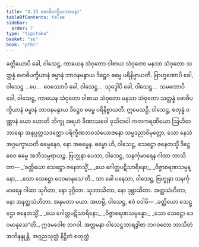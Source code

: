 ```yaml
---
title: "4.15 ဗောဓိပက္ခိယဘာဝနာ"
tableOfContents: false
sidebar:
  order: 7
type: "tipitaka"
basket: "su"
book: "pthi"
---
```



<DynamicBreadcrumb />

<Division number="138" book="pthi">

<Paragraph number="281" book="pthi">
ခတ္တိယောပိ ခေါ, ဝါသေဋ္ဌ, ကာယေန သံဝုတော ဝါစာယ သံဝုတော မနသာ သံဝုတော သတ္တန္နံ ဗောဓိပက္ခိယာနံ ဓမ္မာနံ ဘာဝနမနွာယ ဒိဋ္ဌေဝ ဓမ္မေ ပရိနိဗ္ဗာယတိ. ဗြာဟ္မဏောပိ ခေါ, ဝါသေဋ္ဌ …ပေ…  ဝေဿောပိ ခေါ, ဝါသေဋ္ဌ…  သုဒ္ဒေါပိ ခေါ, ဝါသေဋ္ဌ…  သမဏောပိ ခေါ, ဝါသေဋ္ဌ, ကာယေန သံဝုတော ဝါစာယ သံဝုတော မနသာ သံဝုတော သတ္တန္နံ ဗောဓိပက္ခိယာနံ ဓမ္မာနံ ဘာဝနမနွာယ ဒိဋ္ဌေဝ ဓမ္မေ ပရိနိဗ္ဗာယတိ.
</Paragraph>

</Division>
<Division number="139" book="pthi">

<Paragraph number="282" book="pthi">
ဣမေသဉှိ, ဝါသေဋ္ဌ, စတုန္နံ ဝဏ္ဏာနံ ယော ဟောတိ ဘိက္ခု အရဟံ ခီဏာသဝေါ ဝုသိတဝါ ကတကရဏီယော ဩဟိတဘာရော အနုပ္ပတ္တသဒတ္ထော ပရိက္ခီဏဘဝသံယောဇနော သမ္မဒညာဝိမုတ္တော, သော နေသံ အဂ္ဂမက္ခာယတိ ဓမ္မေနေဝ, နော အဓမ္မေန. ဓမ္မော ဟိ, ဝါသေဋ္ဌ, သေဋ္ဌော ဇနေတသ္မိံ ဒိဋ္ဌေ စေဝ ဓမ္မေ အဘိသမ္ပရာယဉ္စ.
</Paragraph>

</Division>
<Division number="140" book="pthi">

<Paragraph number="283" book="pthi">
ဗြဟ္မုနာ ပေသာ, ဝါသေဋ္ဌ, သနင်္ကုမာရေန ဂါထာ ဘာသိတာ—
</Paragraph>

<Paragraph number="284" type="verses" book="pthi">
_‘ခတ္တိယော သေဋ္ဌော ဇနေတသ္မိံ,_  
_ယေ ဂေါတ္တပဋိသာရိနော;_  
_ဝိဇ္ဇာစရဏသမ္ပန္နော,_  
_သော သေဋ္ဌော ဒေဝမာနုသေ’တိ._  

</Paragraph>

<Paragraph number="285" book="pthi">
သာ ခေါ ပနေသာ, ဝါသေဋ္ဌ, ဗြဟ္မုနာ သနင်္ကုမာရေန ဂါထာ သုဂီတာ, နော ဒုဂ္ဂီတာ. သုဘာသိတာ, နော ဒုဗ္ဘာသိတာ. အတ္ထသံဟိတာ, နော အနတ္ထသံဟိတာ. အနုမတာ မယာ. အဟမ္ပိ, ဝါသေဋ္ဌ, ဧဝံ ဝဒါမိ—
</Paragraph>

<Paragraph number="286" type="verses" book="pthi">
_ခတ္တိယော သေဋ္ဌော ဇနေတသ္မိံ,_  
_ယေ ဂေါတ္တပဋိသာရိနော;_  
_ဝိဇ္ဇာစရဏသမ္ပန္နော,_  
_သော သေဋ္ဌော ဒေဝမာနုသေ”တိ._  

</Paragraph>

<Paragraph number="287" book="pthi">
ဣဒမဝေါစ ဘဂဝါ. အတ္တမနာ ဝါသေဋ္ဌဘာရဒွါဇာ ဘဂဝတော ဘာသိတံ အဘိနန္ဒုန္တိ.

</Paragraph>
</Division>

<Paragraph number="288" type="center" book="pthi">
အဂ္ဂညသုတ္တံ နိဋ္ဌိတံ စတုတ္ထံ.
</Paragraph>